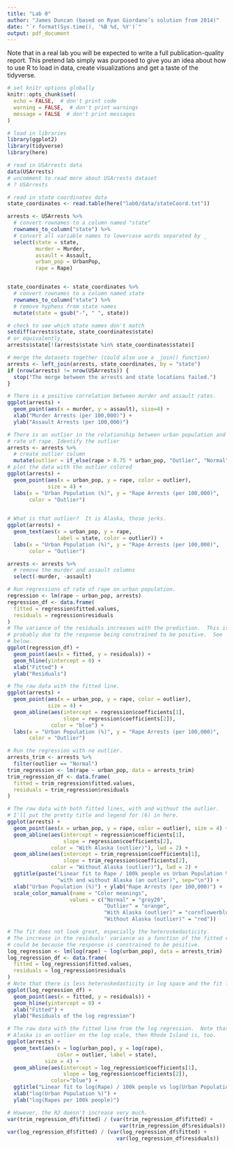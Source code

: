 ```yaml
---
title: "Lab 0"
author: "James Duncan (based on Ryan Giordano’s solution from 2014)"
date: "`r format(Sys.time(), '%B %d, %Y')`"
output: pdf_document
---
```


Note that in a real lab you will be expected to write a full publication-quality report. This pretend lab simply was purposed to give you an idea about how to use R to load in data, create visualizations and get a taste of the tidyverse.

```r
# set knitr options globally
knitr::opts_chunk$set(
  echo = FALSE,  # don't print code
  warning = FALSE,  # don't print warnings
  message = FALSE  # don't print messages
)

# load in libraries
library(ggplot2)
library(tidyverse)
library(here)
```

```r

# read in USArrests data
data(USArrests)
# uncomment to read more about USArrests dataset
# ? USArrests

# read in state coordinates data
state_coordinates <- read.table(here("lab0/data/stateCoord.txt"))

```


```r

arrests <- USArrests %>% 
  # convert rownames to a column named "state"
  rownames_to_column("state") %>%
  # convert all variable names to lowercase words separated by _
  select(state = state, 
         murder = Murder, 
         assault = Assault, 
         urban_pop = UrbanPop, 
         rape = Rape)


state_coordinates <- state_coordinates %>% 
  # convert rownames to a column named state
  rownames_to_column("state") %>%
  # remove hyphens from state names
  mutate(state = gsub("-", " ", state))

# check to see which state names don't match
setdiff(arrests$state, state_coordinates$state)
# or equivalently,
arrests$state[!(arrests$state %in% state_coordinates$state)]

```


```r
# merge the datasets together (could also use a _join() function)
arrests <- left_join(arrests, state_coordinates, by = "state")
if (nrow(arrests) != nrow(USArrests)) {
  stop("The merge between the arrests and state locations failed.")
}
```



```r
# There is a positive correlation between murder and assault rates.
ggplot(arrests) + 
  geom_point(aes(x = murder, y = assault), size=4) +
  xlab("Murder Arrests (per 100,000)") +
  ylab("Assault Arrests (per 100,000)")
```

```r
# There is an outlier in the relationship between urban population and
# rate of rape. Identify the outlier
arrests <- arrests %>% 
  # create outlier column
  mutate(outlier = if_else(rape > 0.75 * urban_pop, "Outlier", "Normal"))
# plot the data with the outlier colored
ggplot(arrests) +
  geom_point(aes(x = urban_pop, y = rape, color = outlier),
             size = 4) +
  labs(x = "Urban Population (%)", y = "Rape Arrests (per 100,000)",
       color = "Outlier")
  
```



```r
# What is that outlier?  It is Alaska, those jerks.
ggplot(arrests) +
  geom_text(aes(x = urban_pop, y = rape, 
                label = state, color = outlier)) +
  labs(x = "Urban Population (%)", y = "Rape Arrests (per 100,000)",
       color = "Outlier")
```





```r
arrests <- arrests %>%
  # remove the murder and assault columns
  select(-murder, -assault)

# Run regressions of rate of rape on urban population.
regression <- lm(rape ~ urban_pop, arrests)
regression_df <- data.frame(
  fitted = regression$fitted.values, 
  residuals = regression$residuals
)
# The variance of the residuals increases with the prediction.  This is
# probably due to the response being constrained to be positive.  See
# below.
ggplot(regression_df) +
  geom_point(aes(x = fitted, y = residuals)) +
  geom_hline(yintercept = 0) +
  xlab("Fitted") + 
  ylab("Residuals")

# The raw data with the fitted line.
ggplot(arrests) +
  geom_point(aes(x = urban_pop, y = rape, color = outlier),
             size = 4) +
  geom_abline(aes(intercept = regression$coefficients[1], 
                  slope = regression$coefficients[2]),
              color = "blue") +
  labs(x = "Urban Population (%)", y = "Rape Arrests (per 100,000)", 
       color = "Outlier")

# Run the regression with no outlier.
arrests_trim <- arrests %>% 
  filter(outlier == "Normal")
trim_regression <- lm(rape ~ urban_pop, data = arrests_trim)
trim_regression_df <- data.frame(
  fitted = trim_regression$fitted.values, 
  residuals = trim_regression$residuals
)

# The raw data with both fitted lines, with and without the outlier.
# I'll put the pretty title and legend for (6) in here.
ggplot(arrests) +
  geom_point(aes(x = urban_pop, y = rape, color = outlier), size = 4) +
  geom_abline(aes(intercept = regression$coefficients[1], 
                  slope = regression$coefficients[2],
              color = "With Alaska (outlier)"), lwd = 2) +
  geom_abline(aes(intercept = trim_regression$coefficients[1], 
                  slope = trim_regression$coefficients[2],
              color = "Without Alaska (outlier)"), lwd = 2) +
  ggtitle(paste("Linear fit to Rape / 100k people vs Urban Population %",
                "with and without Alaska (an outlier)", sep="\n")) +
  xlab("Urban Population (%)") + ylab("Rape Arrests (per 100,000)") +
  scale_color_manual(name = "Color meanings", 
                    values = c("Normal" = "grey20", 
                               "Outlier" = "orange",
                               "With Alaska (outlier)" = "cornflowerblue",
                               "Without Alaska (outlier)" = "red"))

# The fit does not look great, especially the heteroskedasticity.
# The increase in the residuals' variance as a function of the fitted value
# could be because the response is constrained to be positive.
log_regression <- lm(log(rape) ~ log(urban_pop), data = arrests_trim)
log_regression_df <- data.frame(
  fitted = log_regression$fitted.values, 
  residuals = log_regression$residuals
)
# Note that there is less heteroskedasticity in log space and the fit looks better.
ggplot(log_regression_df) +
  geom_point(aes(x = fitted, y = residuals)) +
  geom_hline(yintercept = 0) +
  xlab("Fitted") + 
  ylab("Residuals of the log regression")

# The raw data with the fitted line from the log regression.  Note that if
# Alaska is an outlier on the log scale, then Rhode Island is, too.
ggplot(arrests) +
  geom_text(aes(x = log(urban_pop), y = log(rape), 
                color = outlier, label = state),
            size = 4) +
  geom_abline(aes(intercept = log_regression$coefficients[1], 
                  slope = log_regression$coefficients[2]),
              color="blue") +
  ggtitle("Linear fit to log(Rape) / 100k people vs log(Urban Population %)") +
  xlab("log(Urban Population %)") + 
  ylab("log(Rapes per 100k people)")

# However, the R2 doesn't increase very much.
var(trim_regression_df$fitted) / (var(trim_regression_df$fitted) +
                                    var(trim_regression_df$residuals))
var(log_regression_df$fitted) / (var(log_regression_df$fitted) +
                                   var(log_regression_df$residuals))
```

